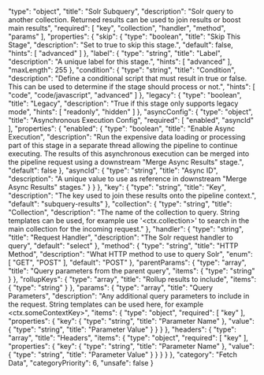   "type": "object",
  "title": "Solr Subquery",
  "description": "Solr query to another collection. Returned results can be used to join results or boost main results",
  "required": [
    "key",
    "collection",
    "handler",
    "method",
    "params"
  ],
  "properties": {
    "skip": {
      "type": "boolean",
      "title": "Skip This Stage",
      "description": "Set to true to skip this stage.",
      "default": false,
      "hints": [
        "advanced"
      ]
    },
    "label": {
      "type": "string",
      "title": "Label",
      "description": "A unique label for this stage.",
      "hints": [
        "advanced"
      ],
      "maxLength": 255
    },
    "condition": {
      "type": "string",
      "title": "Condition",
      "description": "Define a conditional script that must result in true or false. This can be used to determine if the stage should process or not.",
      "hints": [
        "code",
        "code/javascript",
        "advanced"
      ]
    },
    "legacy": {
      "type": "boolean",
      "title": "Legacy",
      "description": "True if this stage only supports legacy mode",
      "hints": [
        "readonly",
        "hidden"
      ]
    },
    "asyncConfig": {
      "type": "object",
      "title": "Asynchronous Execution Config",
      "required": [
        "enabled",
        "asyncId"
      ],
      "properties": {
        "enabled": {
          "type": "boolean",
          "title": "Enable Async Execution",
          "description": "Run the expensive data loading or processing part of this stage in a separate thread allowing the pipeline to continue executing. The results of this asynchronous execution can be merged into the pipeline request using a downstream \"Merge Async Results\" stage.",
          "default": false
        },
        "asyncId": {
          "type": "string",
          "title": "Async ID",
          "description": "A unique value to use as reference in downstream \"Merge Async Results\" stages."
        }
      }
    },
    "key": {
      "type": "string",
      "title": "Key",
      "description": "The key used to join these results onto the pipeline context.",
      "default": "subquery-results"
    },
    "collection": {
      "type": "string",
      "title": "Collection",
      "description": "The name of the collection to query. String templates can be used, for example use '<ctx.collection>' to search in the main collection for the incoming request."
    },
    "handler": {
      "type": "string",
      "title": "Request Handler",
      "description": "The Solr request handler to query",
      "default": "select"
    },
    "method": {
      "type": "string",
      "title": "HTTP Method",
      "description": "What HTTP method to use to query Solr",
      "enum": [
        "GET",
        "POST"
      ],
      "default": "POST"
    },
    "parentParams": {
      "type": "array",
      "title": "Query parameters from the parent query",
      "items": {
        "type": "string"
      }
    },
    "rollupKeys": {
      "type": "array",
      "title": "Rollup results to include",
      "items": {
        "type": "string"
      }
    },
    "params": {
      "type": "array",
      "title": "Query Parameters",
      "description": "Any additional query parameters to include in the request. String templates can be used here, for example <ctx.someContextKey>",
      "items": {
        "type": "object",
        "required": [
          "key"
        ],
        "properties": {
          "key": {
            "type": "string",
            "title": "Parameter Name"
          },
          "value": {
            "type": "string",
            "title": "Parameter Value"
          }
        }
      }
    },
    "headers": {
      "type": "array",
      "title": "Headers",
      "items": {
        "type": "object",
        "required": [
          "key"
        ],
        "properties": {
          "key": {
            "type": "string",
            "title": "Parameter Name"
          },
          "value": {
            "type": "string",
            "title": "Parameter Value"
          }
        }
      }
    }
  },
  "category": "Fetch Data",
  "categoryPriority": 6,
  "unsafe": false
}

